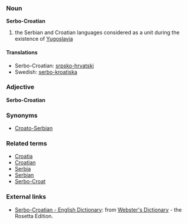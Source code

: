 ===Noun===
'''Serbo-Croatian'''

# the Serbian and Croatian languages considered as a unit during the existence of [[Yugoslavia]]

====Translations====
*Serbo-Croatian: [[srpsko-hrvatski]]
*Swedish: [[serbo-kroatiska]]

===Adjective===
'''Serbo-Croatian'''

===Synonyms===
*[[Croato-Serbian]]

===Related terms===
*[[Croatia]]
*[[Croatian]]
*[[Serbia]]
*[[Serbian]]
*[[Serbo-Croat]]

=== External links ===
*[http://www.websters-online-dictionary.org/definition/Serbo-Croatian-english/ Serbo-Croatian - English Dictionary]: from [http://www.websters-online-dictionary.org/ Webster's Dictionary] - the Rosetta Edition.
